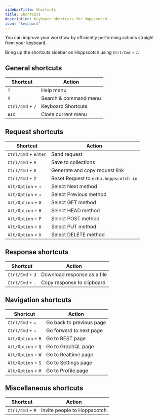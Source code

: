 ```yaml
---
sidebarTitle: Shortcuts
title: Shortcuts
description: Keyboard shortcuts for Hoppscotch.
icon: "keyboard"
---
```


You can improve your workflow by efficiently performing actions straight from your keyboard.

<Tip>Bring up the shortcuts sidebar on Hoppscotch using `Ctrl/Cmd` + `/`.</Tip>

## General shortcuts

| Shortcut         | Action                |
| ---------------- | --------------------- |
| `?`              | Help menu             |
| `K`              | Search & command menu |
| `Ctrl/Cmd` + `/` | Keyboard Shortcuts    |
| `esc`            | Close current menu    |

## Request shortcuts

| Shortcut             | Action                                |
| -------------------- | ------------------------------------- |
| `Ctrl/Cmd` + `enter` | Send request                          |
| `Ctrl/Cmd` + `S`     | Save to collections                   |
| `Ctrl/Cmd` + `U`     | Generate and copy request link        |
| `Ctrl/Cmd` + `I`     | Reset Request to `echo.hoppscotch.io` |
| `Alt/Option` + `↑`   | Select Next method                    |
| `Alt/Option` + `↓`   | Select Previous method                |
| `Alt/Option` + `G`   | Select GET method                     |
| `Alt/Option` + `H`   | Select HEAD method                    |
| `Alt/Option` + `P`   | Select POST method                    |
| `Alt/Option` + `U`   | Select PUT method                     |
| `Alt/Option` + `X`   | Select DELETE method                  |

## Response shortcuts

| Shortcut         | Action                      |
| ---------------- | --------------------------- |
| `Ctrl/Cmd` + `J` | Download response as a file |
| `Ctrl/Cmd` + `.` | Copy response to clipboard  |

## Navigation shortcuts

| Shortcut           | Action                   |
| ------------------ | ------------------------ |
| `Ctrl/Cmd` + `←`   | Go back to previous page |
| `Ctrl/Cmd` + `→`   | Go forward to next page  |
| `Alt/Option` + `R` | Go to REST page          |
| `Alt/Option` + `Q` | Go to GraphQL page       |
| `Alt/Option` + `W` | Go to Realtime page      |
| `Alt/Option` + `S` | Go to Settings page      |
| `Alt/Option` + `M` | Go to Profile page       |

## Miscellaneous shortcuts

| Shortcut         | Action                      |
| ---------------- | --------------------------- |
| `Ctrl/Cmd` + `M` | Invite people to Hoppscotch |

